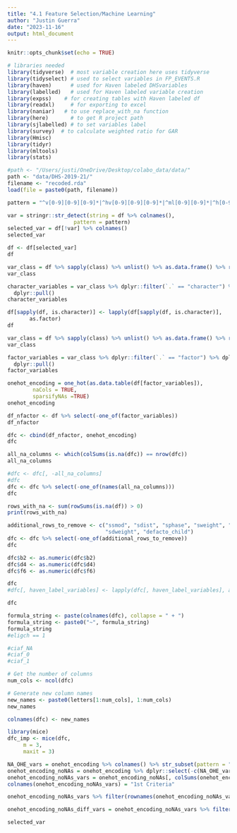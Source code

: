 ```yaml
---
title: "4.1 Feature Selection/Machine Learning"
author: "Justin Guerra"
date: "2023-11-16"
output: html_document
---
```


```r
knitr::opts_chunk$set(echo = TRUE)

# libraries needed
library(tidyverse)  # most variable creation here uses tidyverse 
library(tidyselect) # used to select variables in FP_EVENTS.R
library(haven)      # used for Haven labeled DHSvariables
library(labelled)   # used for Haven labeled variable creation
library(expss)    # for creating tables with Haven labeled df
library(readxl)     # for exporting to excel
library(naniar)   # to use replace_with_na function
library(here)       # to get R project path
library(sjlabelled) # to set variables label
library(survey)  # to calculate weighted ratio for GAR
library(Hmisc)
library(tidyr)
library(mltools)
library(stats)
```

```r
#path <- "/Users/justi/OneDrive/Desktop/colabo_data/data/"
path <- "data/DHS-2019-21/"
filename <- "recoded.rda"
load(file = paste0(path, filename))
```


```r
pattern = "^v[0-9][0-9][0-9]*|^hv[0-9][0-9][0-9]*|^ml[0-9][0-9]*|^h[0-9][0-9]|^s[0-9][0-9][0-9]*|^shb[0-9][0-9][0-9]*|^h[a-z][0-9]*|^b[0-9]*|^sh[0-9]*|^m[0-9]*|^sb[0-9]*|^h[0-9]*|^v3a*|^sv[0-9]*|^je[0-9]*|awfact*|idx*|dptb*|flpv*"

var = stringr::str_detect(string = df %>% colnames(),
                     pattern = pattern)
selected_var = df[!var] %>% colnames()
selected_var
```

```r
df <- df[selected_var]
df
```

```r
var_class = df %>% sapply(class) %>% unlist() %>% as.data.frame() %>% rownames_to_column(var = "variable_name")
var_class
```

```r
character_variables = var_class %>% dplyr::filter(`.` == "character") %>% dplyr::select(variable_name) %>%
  dplyr::pull()
character_variables
```

```r
df[sapply(df, is.character)] <- lapply(df[sapply(df, is.character)], 
       as.factor)
df
```

```r
var_class = df %>% sapply(class) %>% unlist() %>% as.data.frame() %>% rownames_to_column(var = "variable_name")
var_class
```

```r
factor_variables = var_class %>% dplyr::filter(`.` == "factor") %>% dplyr::select(variable_name) %>%
  dplyr::pull()
factor_variables
```


```r
onehot_encoding = one_hot(as.data.table(df[factor_variables]),
        naCols = TRUE,
        sparsifyNAs =TRUE)
onehot_encoding
```

```r
df_nfactor <- df %>% select(-one_of(factor_variables))
df_nfactor
```

```r
dfc <- cbind(df_nfactor, onehot_encoding)
dfc
```

```r
all_na_columns <- which(colSums(is.na(dfc)) == nrow(dfc))
all_na_columns
```

```r
#dfc <- dfc[, -all_na_columns]
#dfc
dfc <- dfc %>% select(-one_of(names(all_na_columns)))
dfc
```

```r
rows_with_na <- sum(rowSums(is.na(df)) > 0)
print(rows_with_na)
```


```r
additional_rows_to_remove <- c("ssmod", "sdist", "sphase", "sweight", "sdweigh", "wgt", "wgt2", "waz", "whz", 
                               "sdweight", "defacto_child")
dfc <- dfc %>% select(-one_of(additional_rows_to_remove))
dfc
```
```r
dfc$b2 <- as.numeric(dfc$b2)
dfc$d4 <- as.numeric(dfc$d4)
dfc$f6 <- as.numeric(dfc$f6)

```

```r
dfc
#dfc[, haven_label_variables] <- lapply(dfc[, haven_label_variables], as.numeric)
```


```r
dfc
```

```r
formula_string <- paste(colnames(dfc), collapse = " + ")
formula_string <- paste0("~", formula_string)
formula_string
#eligch == 1

#ciaf_NA
#ciaf_0
#ciaf_1
```
```r
# Get the number of columns
num_cols <- ncol(dfc)

# Generate new column names
new_names <- paste0(letters[1:num_cols], 1:num_cols)
new_names

colnames(dfc) <- new_names

```


```r
library(mice)
dfc_imp <- mice(dfc,
     m = 3,
     maxit = 3)
```







```r
NA_OHE_vars = onehot_encoding %>% colnames() %>% str_subset(pattern = "_NA$")
onehot_encoding_noNAs = onehot_encoding %>% dplyr::select(-c(NA_OHE_vars, "ciaf_0"))
onehot_encoding_noNAs_vars = onehot_encoding_noNAs[, colSums(onehot_encoding_noNAs != 0) > 0] %>% as.data.frame()
colnames(onehot_encoding_noNAs_vars) = "1st Criteria"
```

```r
onehot_encoding_noNAs_vars %>% filter(rownames(onehot_encoding_noNAs_vars) != c("elig_1", "child_alive_1"))

```


```r
onehot_encoding_noNAs_diff_vars = onehot_encoding_noNAs_vars %>% filter(`1st Criteria` == TRUE) %>% rownames()
```

```r
selected_var
```
